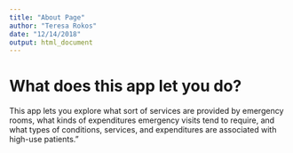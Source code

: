 ```yaml
---
title: "About Page"
author: "Teresa Rokos"
date: "12/14/2018"
output: html_document
---
```


# What does this app let you do?
This app lets you explore what sort of services are provided by emergency rooms, what kinds of expenditures emergency visits tend to require, and what types of conditions, services, and expenditures are associated with high-use patients."
